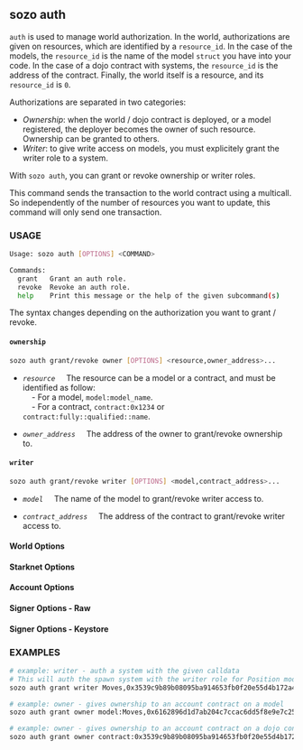 
## sozo auth

`auth` is used to manage world authorization. In the world, authorizations are given on resources, which are identified by a `resource_id`.
In the case of the models, the `resource_id` is the name of the model `struct` you have into your code.
In the case of a dojo contract with systems, the `resource_id` is the address of the contract.
Finally, the world itself is a resource, and its `resource_id` is `0`.

Authorizations are separated in two categories:

-   _Ownership_: when the world / dojo contract is deployed, or a model registered, the deployer becomes the owner of such resource. Ownership can be granted to others.
-   _Writer_: to give write access on models, you must explicitely grant the writer role to a system.

With `sozo auth`, you can grant or revoke ownership or writer roles.

This command sends the transaction to the world contract using a multicall. So independently of the number of resources you want to update, this command will only send one transaction.

### USAGE

```sh
Usage: sozo auth [OPTIONS] <COMMAND>

Commands:
  grant   Grant an auth role.
  revoke  Revoke an auth role.
  help    Print this message or the help of the given subcommand(s)
```

The syntax changes depending on the authorization you want to grant / revoke.

#### `ownership`

```sh
sozo auth grant/revoke owner [OPTIONS] <resource,owner_address>...
```

-   _`resource`_
    &nbsp;&nbsp;&nbsp;&nbsp;The resource can be a model or a contract, and must be identified as follow:  
    &nbsp;&nbsp;&nbsp;&nbsp;- For a model, `model:model_name`.  
    &nbsp;&nbsp;&nbsp;&nbsp;- For a contract, `contract:0x1234` or `contract:fully::qualified::name`.

-   _`owner_address`_
    &nbsp;&nbsp;&nbsp;&nbsp;The address of the owner to grant/revoke ownership to.

#### `writer`

```sh
sozo auth grant/revoke writer [OPTIONS] <model,contract_address>...
```

-   _`model`_
    &nbsp;&nbsp;&nbsp;&nbsp;The name of the model to grant/revoke writer access to.

-   _`contract_address`_
    &nbsp;&nbsp;&nbsp;&nbsp;The address of the contract to grant/revoke writer access to.

#### World Options

<WorldOptions />

#### Starknet Options

<StarknetOptions />

#### Account Options

<AccountOptions />

#### Signer Options - Raw

<SignerOptionsRaw />

#### Signer Options - Keystore

<SignerOptionsKeystore />

### EXAMPLES

```sh
# example: writer - auth a system with the given calldata
# This will auth the spawn system with the writer role for Position model.
sozo auth grant writer Moves,0x3539c9b89b08095ba914653fb0f20e55d4b172a415beade611bc260b346d0f7
```

```sh
# example: owner - gives ownership to an account contract on a model
sozo auth grant owner model:Moves,0x6162896d1d7ab204c7ccac6dd5f8e9e7c25ecd5ae4fcb4ad32e57786bb46e03
```

```sh
# example: owner - gives ownership to an account contract on a dojo contract
sozo auth grant owner contract:0x3539c9b89b08095ba914653fb0f20e55d4b172a415beade611bc260b346d0f7,0x6162896d1d7ab204c7ccac6dd5f8e9e7c25ecd5ae4fcb4ad32e57786bb46e03
```

